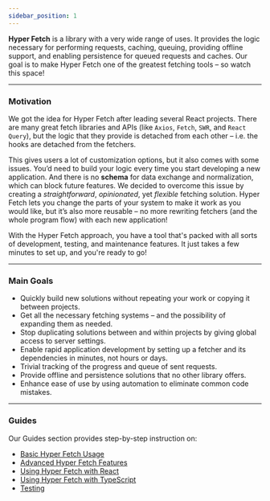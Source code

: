 ```yaml
---
sidebar_position: 1
---
```


**Hyper Fetch** is a library with a very wide range of uses. It provides the logic necessary for performing requests,
caching, queuing, providing offline support, and enabling persistence for queued requests and caches. Our goal is to
make Hyper Fetch one of the greatest fetching tools – so watch this space!

---

### Motivation

We got the idea for Hyper Fetch after leading several React projects. There are many great fetch libraries and APIs
(like `Axios`, `Fetch`, `SWR`, and `React Query`), but the logic that they provide is detached from each other – i.e.
the hooks are detached from the fetchers.

This gives users a lot of customization options, but it also comes with some issues. You’d need to build your logic
every time you start developing a new application. And there is no **schema** for data exchange and normalization, which
can block future features. We decided to overcome this issue by creating a _straightforward_, _opinionated_, yet
_flexible_ fetching solution. Hyper Fetch lets you change the parts of your system to make it work as you would like,
but it’s also more reusable – no more rewriting fetchers (and the whole program flow) with each new application!

With the Hyper Fetch approach, you have a tool that's packed with all sorts of development, testing, and maintenance
features. It just takes a few minutes to set up, and you're ready to go!

---

### Main Goals

- Quickly build new solutions without repeating your work or copying it between projects.
- Get all the necessary fetching systems – and the possibility of expanding them as needed.
- Stop duplicating solutions between and within projects by giving global access to server settings.
- Enable rapid application development by setting up a fetcher and its dependencies in minutes, not hours or days.
- Trivial tracking of the progress and queue of sent requests.
- Provide offline and persistence solutions that no other library offers.
- Enhance ease of use by using automation to eliminate common code mistakes.

---

### Guides

Our Guides section provides step-by-step instruction on:

- [Basic Hyper Fetch Usage](/guides/01-Basic/Setup.mdx)
- [Advanced Hyper Fetch Features](/guides/02-Advanced/Cancellation.mdx)
- [Using Hyper Fetch with React](/guides/04-React/Fetching.mdx)
- [Using Hyper Fetch with TypeScript](</guides/05-Typescript/Global Error.mdx>)
- [Testing](/guides/06-Testing/Isolation.mdx)
